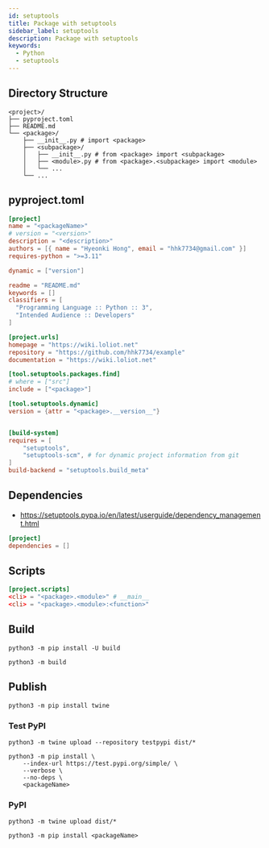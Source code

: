 ```yaml
---
id: setuptools
title: Package with setuptools
sidebar_label: setuptools
description: Package with setuptools
keywords:
  - Python
  - setuptools
---
```


## Directory Structure

```shell
<project>/
├── pyproject.toml
├── README.md
└── <package>/
    ├── __init__.py # import <package>
    ├── <subpackage>/
    │   ├── __init__.py # from <package> import <subpackage>
    │   ├── <module>.py # from <package>.<subpackage> import <module>
    │   └── ...
    └── ...
```

## pyproject.toml

```toml title="pyproject.toml"
[project]
name = "<packageName>"
# version = "<version>"
description = "<description>"
authors = [{ name = "Hyeonki Hong", email = "hhk7734@gmail.com" }]
requires-python = ">=3.11"

dynamic = ["version"]

readme = "README.md"
keywords = []
classifiers = [
  "Programming Language :: Python :: 3",
  "Intended Audience :: Developers"
]

[project.urls]
homepage = "https://wiki.loliot.net"
repository = "https://github.com/hhk7734/example"
documentation = "https://wiki.loliot.net"

[tool.setuptools.packages.find]
# where = ["src"]
include = ["<package>"]

[tool.setuptools.dynamic]
version = {attr = "<package>.__version__"}


[build-system]
requires = [
    "setuptools",
    "setuptools-scm", # for dynamic project information from git
]
build-backend = "setuptools.build_meta"
```

## Dependencies

- https://setuptools.pypa.io/en/latest/userguide/dependency_management.html

```toml title="pyproject.toml"
[project]
dependencies = []
```

## Scripts

```toml title="pyproject.toml"
[project.scripts]
<cli> = "<package>.<module>" # __main__
<cli> = "<package>.<module>:<function>"
```

## Build

```shell
python3 -m pip install -U build
```

```shell
python3 -m build
```

## Publish

```shell
python3 -m pip install twine
```

### Test PyPI

```shell
python3 -m twine upload --repository testpypi dist/*
```

```shell
python3 -m pip install \
    --index-url https://test.pypi.org/simple/ \
    --verbose \
    --no-deps \
    <packageName>
```

### PyPI

```shell
python3 -m twine upload dist/*
```

```shell
python3 -m pip install <packageName>
```
